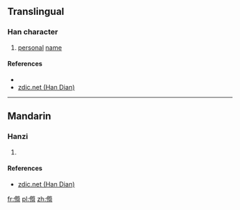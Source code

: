 ==Translingual==

===Han character===
{{Han char|rn=9|rad=人|as=12|sn=14|four=|canj=OHPA|ids=⿰亻筍}}

# [[personal]] [[name]]

====References====
* {{Han ref|kx=0118.051|dkj=|dj=|hdz=|uh=3490|ud=13456|bh=|bd=}}
* [http://www.zdic.net/zd/zi2/ZdicE3Zdic92Zdic90.htm zdic.net (Han Dian)]

----

==Mandarin==

===Hanzi===
{{cmn-hanzi|pin=[[xùn]] ([[xun4]])|wg=hsün<sup>4</sup>}}

# {{defn|lang=cmn|sort=人12}}

====References====
* [http://www.zdic.net/zd/zi2/ZdicE3Zdic92Zdic90.htm zdic.net (Han Dian)]

[[fr:㒐]]
[[pl:㒐]]
[[zh:㒐]]